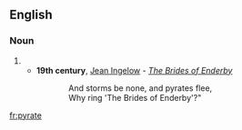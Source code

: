 ==English==

===Noun===
{{en-noun}}

# {{obsolete spelling of|pirate}}
#*'''19th century''', [[w:Jean Ingelow|Jean Ingelow]] - ''[[s:The Brides of Enderby|The Brides of Enderby]]''
#::And storms be none, and pyrates flee,
#::Why ring 'The Brides of Enderby'?"

[[fr:pyrate]]
